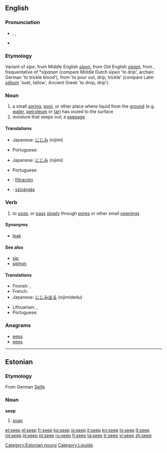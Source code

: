 {{wikipedia}}
==English==

===Pronunciation===
* {{enPR|sēp}}, {{IPA|/siːp/}}, {{SAMPA|/si:p/}}
* {{rhymes|iːp}}

===Etymology===
Variant of ''sipe'', from Middle English ''[[sipen]]'', from Old English ''[[sipian]]'', from {{proto|Germanic|sīpōnan}}, frequentative of *''sīpanan'' (compare Middle Dutch ''sīpen'' 'to drip', archaic German {{term|seifen}} 'to trickle blood'), from {{proto|Indo-European|seib||sib-}} 'to pour out, drip, trickle' (compare Latin ''[[sebum#Latin|sēbum]]'' 'suet, tallow', Ancient Greek {{term|εἴβω|lang=grc|tr=eíbō}} 'to drop, drip').

===Noun===
{{en-noun}}

# a small [[spring]], [[pool]], or other place where liquid from the [[ground]] (e.g. [[water]], [[petroleum]] or [[tar]]) has oozed to the surface
# moisture that seeps out; a [[seepage]]

====Translations====
{{trans-top|a place where water seeps out of the ground}}
* Japanese: [[にじみ]] (nijimi)
{{trans-mid}}
* Portuguese: {{t+|pt|jazida|f}}
{{trans-bottom}}

{{trans-top|a seepage}}
* Japanese: [[にじみ]] (nijimi)
{{trans-mid}}
* Portuguese: {{t|pt|infiltração|f}}
{{trans-bottom}}

{{checktrans}}
* {{ttbc|es}}: [[filtración]]
* {{ttbc|hu}}: [[szivárgás]]

===Verb===
{{en-verb}}

# to [[ooze]], or [[pass]] [[slowly]] through [[pore]]s or other small [[opening]]s

====Synonyms====
* [[leak]]

====See also====
* [[sip]]
* [[siphon]]

====Translations====
{{trans-top|to ooze through pores}}
* Finnish: {{t-|fi|tihkua}}, {{t+|fi|vuotaa}}
* French: {{t|fr|s'infiltrer}} {{t+|fr|suinter}}
* Japanese: [[にじみ出る]] (nijimidedu)
{{trans-mid}}
* Lithuanian: {{t|lt|sunktis|xs=Lithuanian}}, {{t|lt|skverbtis|xs=Lithuanian}}
* Portuguese: {{t|pt|escoar}}
{{trans-bottom}}

===Anagrams===
* [[eeps#English|eeps]]
* [[pees#English|pees]]

----

==Estonian==

===Etymology===
From German [[Seife]]

===Noun===
'''seep'''

# [[soap]]

[[Category:Estonian nouns]]
[[Category:Liquids]]

[[et:seep]]
[[el:seep]]
[[fr:seep]]
[[ko:seep]]
[[io:seep]]
[[it:seep]]
[[kn:seep]]
[[lo:seep]]
[[lt:seep]]
[[ml:seep]]
[[pl:seep]]
[[pt:seep]]
[[ru:seep]]
[[fi:seep]]
[[ta:seep]]
[[tr:seep]]
[[vi:seep]]
[[zh:seep]]